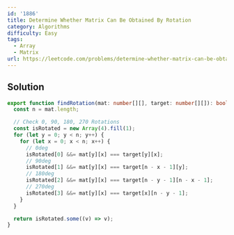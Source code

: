 ```yaml
---
id: '1886'
title: Determine Whether Matrix Can Be Obtained By Rotation
category: Algorithms
difficulty: Easy
tags:
  - Array
  - Matrix
url: https://leetcode.com/problems/determine-whether-matrix-can-be-obtained-by-rotation
---
```


## Solution

```typescript showLineNumbers
export function findRotation(mat: number[][], target: number[][]): boolean {
  const n = mat.length;

  // Check 0, 90, 180, 270 Rotations
  const isRotated = new Array(4).fill(1);
  for (let y = 0; y < n; y++) {
    for (let x = 0; x < n; x++) {
      // 0deg
      isRotated[0] &&= mat[y][x] === target[y][x];
      // 90deg
      isRotated[1] &&= mat[y][x] === target[n - x - 1][y];
      // 180deg
      isRotated[2] &&= mat[y][x] === target[n - y - 1][n - x - 1];
      // 270deg
      isRotated[3] &&= mat[y][x] === target[x][n - y - 1];
    }
  }

  return isRotated.some((v) => v);
}
```
